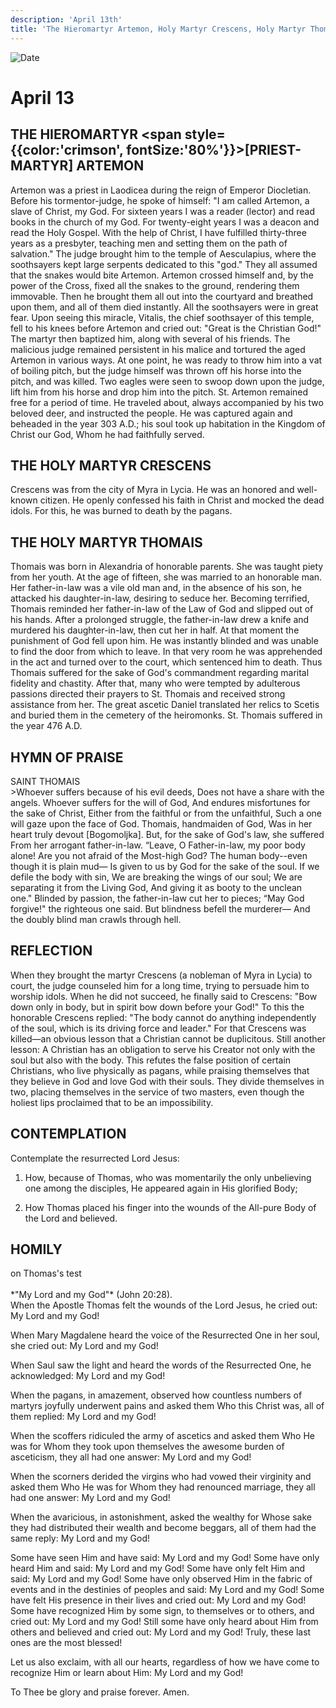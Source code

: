 ```yaml
---
description: 'April 13th'
title: 'The Hieromartyr Artemon, Holy Martyr Crescens, Holy Martyr Thomais'
---
```


<CustomPaginator />
<RunningHead />

<Image src="/title-imprint.png" height={68} width={50} alt="Date" className="title-imprint"/>

# <div id="date">April <Image className="four-dot" src="/four-dot.png" height={15} width={15} alt="" />13</div>

## THE HIEROMARTYR <span style={{color:'crimson', fontSize:'80%'}}>[PRIEST-MARTYR]</span> ARTEMON

Artemon was a priest in Laodicea during the reign of Emperor Diocletian. Before his tormentor-judge, he spoke of himself: "I am called Artemon, a slave of Christ, my God. For sixteen years I was a reader (lector) and read books in the church of my God. For twenty-eight years I was a deacon and read the Holy Gospel. With the help of Christ, I have fulfilled thirty-three years as a presbyter, teaching men and setting them on the path of salvation." The judge brought him to the temple of Aesculapius, where the soothsayers kept large serpents dedicated to this "god." They all assumed that the snakes would bite Artemon. Artemon crossed himself and, by the power of the Cross, fixed all the snakes to the ground, rendering them immovable. Then he brought them all out into the courtyard and breathed upon them, and all of them died instantly. All the soothsayers were in great fear. Upon seeing this miracle, Vitalis, the chief soothsayer of this temple, fell to his knees before Artemon and cried out: "Great is the Christian God!" The martyr then baptized him, along with several of his friends. The malicious judge remained persistent in his malice and tortured the aged Artemon in various ways. At one point, he was ready to throw him into a vat of boiling pitch, but the judge himself was thrown off his horse into the pitch, and was killed. Two eagles were seen to swoop down upon the judge, lift him from his horse and drop him into the pitch. St. Artemon remained free for a period of time. He traveled about, always accompanied by his two beloved deer, and instructed the people. He was captured again and beheaded in the year 303 A.D.; his soul took up habitation in the Kingdom of Christ our God, Whom he had faithfully served.

## THE HOLY MARTYR CRESCENS

Crescens was from the city of Myra in Lycia. He was an honored and well-known citizen. He openly confessed his faith in Christ and mocked the dead idols. For this, he was burned to death by the pagans.

## THE HOLY MARTYR THOMAIS

Thomais was born in Alexandria of honorable parents. She was taught piety from her youth. At the age of fifteen, she was married to an honorable man. Her father-in-law was a vile old man and, in the absence of his son, he attacked his daughter-in-law, desiring to seduce her. Becoming terrified, Thomais reminded her father-in-law of the Law of God and slipped out of his hands. After a prolonged struggle, the father-in-law drew a knife and murdered his daughter-in-law, then cut her in half. At that moment the punishment of God fell upon him. He was instantly blinded and was unable to find the door from which to leave. In that very room he was apprehended in the act and turned over to the court, which sentenced him to death. Thus Thomais suffered for the sake of God's commandment regarding marital fidelity and chastity. After that, many who were tempted by adulterous passions directed their prayers to St. Thomais and received strong assistance from her. The great ascetic Daniel translated her relics to Scetis and buried them in the cemetery of the heiromonks. St. Thomais suffered in the year 476 A.D.


## HYMN OF PRAISE
<div style={{textAlign:'center', color:'crimson', fontWeight:'bold'}}>
SAINT THOMAIS
</div>
>Whoever suffers because of his evil deeds,  
Does not have a share with the angels.  
Whoever suffers for the will of God,  
And endures misfortunes for the sake of Christ,  
Either from the faithful or from the unfaithful,  
Such a one will gaze upon the face of God.  
Thomais, handmaiden of God,  
Was in her heart truly devout [Bogomoljka].  
But, for the sake of God's law, she suffered  
From her arrogant father-in-law.  
“Leave, O Father-in-law, my poor body alone!  
Are you not afraid of the Most-high God?  
The human body--even though it is plain mud—  
Is given to us by God for the sake of the soul.  
If we defile the body with sin,  
We are breaking the wings of our soul;  
We are separating it from the Living God,  
And giving it as booty to the unclean one."  
Blinded by passion, the father-in-law cut her to pieces;  
“May God forgive!" the righteous one said.  
But blindness befell the murderer—  
And the doubly blind man crawls through hell.  


## REFLECTION

When they brought the martyr Crescens (a nobleman of Myra in Lycia) to court, the judge counseled him for a long time, trying to persuade him to worship idols. When he did not succeed, he finally said to Crescens: "Bow down only in body, but in spirit bow down before your God!" To this the honorable Crescens replied: "The body cannot do anything independently of the soul, which is its driving force and leader." For that Crescens was killed—an obvious lesson that a Christian cannot be duplicitous. Still another lesson: A Christian has an obligation to serve his Creator not only with the soul but also with the body. This refutes the false position of certain Christians, who live physically as pagans, while praising themselves that they believe in God and love God with their souls. They divide themselves in two, placing themselves in the service of two masters, even though the holiest lips proclaimed that to be an impossibility.


## CONTEMPLATION

Contemplate the resurrected Lord Jesus:

1. How, because of Thomas, who was momentarily the only unbelieving one among the disciples, He appeared again in His glorified Body;

2. How Thomas placed his finger into the wounds of the All-pure Body of the Lord and believed.


## HOMILY
<div style={{textAlign:'center', color:'crimson', fontWeight:'bold'}}>
on Thomas's test
</div>
<br />
<div style={{textAlign:'right'}}>
*"My Lord and my God"* (John 20:28).
</div>
When the Apostle Thomas felt the wounds of the Lord Jesus, he cried out: My Lord and my God!

When Mary Magdalene heard the voice of the Resurrected One in her soul, she cried out: My Lord and my God!

When Saul saw the light and heard the words of the Resurrected One, he acknowledged: My Lord and my God!

When the pagans, in amazement, observed how countless numbers of martyrs joyfully underwent pains and asked them Who this Christ was, all of them replied: My Lord and my God!

When the scoffers ridiculed the army of ascetics and asked them Who He was for Whom they took upon themselves the awesome burden of asceticism, they all had one answer: My Lord and my God!

When the scorners derided the virgins who had vowed their virginity and asked them Who He was for Whom they had renounced marriage, they all had one answer: My Lord and my God!

When the avaricious, in astonishment, asked the wealthy for Whose sake they had distributed their wealth and become beggars, all of them had the same reply: My Lord and my God!

Some have seen Him and have said: My Lord and my God! Some have only heard Him and said: My Lord and my God! Some have only felt Him and said: My Lord and my God! Some have only observed Him in the fabric of events and in the destinies of peoples and said: My Lord and my God! Some have felt His presence in their lives and cried out: My Lord and my God! Some have recognized Him by some sign, to themselves or to others, and cried out: My Lord and my God! Still some have only heard about Him from others and believed and cried out: My Lord and my God! Truly, these last ones are the most blessed!

Let us also exclaim, with all our hearts, regardless of how we have come to recognize Him or learn about Him: My Lord and my God!

To Thee be glory and praise forever. Amen.